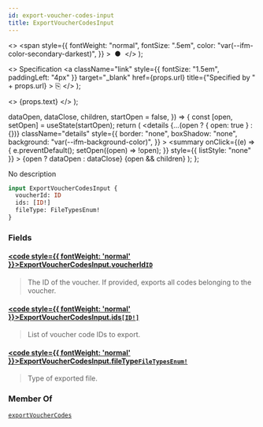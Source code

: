 ```yaml
---
id: export-voucher-codes-input
title: ExportVoucherCodesInput
---
```


  <>
    <span
      style={{
        fontWeight: "normal",
        fontSize: ".5em",
        color: "var(--ifm-color-secondary-darkest)",
      }}
    >
      &nbsp;●&nbsp;
    </span>
  </>
);

  <>
    Specification
    <a
      className="link"
      style={{ fontSize: "1.5em", paddingLeft: "4px" }}
      target="\_blank"
      href={props.url}
      title={"Specified by " + props.url}
    >
      ⎘
    </a>
  </>
);

  <>
    <span className={props.class}>{props.text}</span>
  </>
);


  dataOpen,
  dataClose,
  children,
  startOpen = false,
}) => {
  const [open, setOpen] = useState(startOpen);
  return (
    <details
      {...(open ? { open: true } : {})}
      className="details"
      style={{
        border: "none",
        boxShadow: "none",
        background: "var(--ifm-background-color)",
      }}
    >
      <summary
        onClick={(e) => {
          e.preventDefault();
          setOpen((open) => !open);
        }}
        style={{ listStyle: "none" }}
      >
        {open ? dataOpen : dataClose}
      </summary>
      {open && children}
    </details>
  );
};

No description

```graphql
input ExportVoucherCodesInput {
  voucherId: ID
  ids: [ID!]
  fileType: FileTypesEnum!
}
```

### Fields

#### [<code style={{ fontWeight: 'normal' }}>ExportVoucherCodesInput.<b>voucherId</b></code>](#)<Bullet />[`ID`](../../../api-reference/miscellaneous/scalars/id) <Badge class="badge badge--secondary" text="scalar"/> <Badge class="badge badge--secondary" text="miscellaneous"/>

> The ID of the voucher. If provided, exports all codes belonging to the voucher.

#### [<code style={{ fontWeight: 'normal' }}>ExportVoucherCodesInput.<b>ids</b></code>](#)<Bullet />[`[ID!]`](../../../api-reference/miscellaneous/scalars/id) <Badge class="badge badge--secondary" text="list"/> <Badge class="badge badge--secondary" text="scalar"/> <Badge class="badge badge--secondary" text="miscellaneous"/>

> List of voucher code IDs to export.

#### [<code style={{ fontWeight: 'normal' }}>ExportVoucherCodesInput.<b>fileType</b></code>](#)<Bullet />[`FileTypesEnum!`](../../../api-reference/miscellaneous/enums/file-types-enum) <Badge class="badge badge--secondary" text="non-null"/> <Badge class="badge badge--secondary" text="enum"/> <Badge class="badge badge--secondary" text="miscellaneous"/>

> Type of exported file.

### Member Of

[`exportVoucherCodes`](../../../api-reference/discounts/mutations/export-voucher-codes) <Badge class="badge badge--secondary" text="mutation"/>
